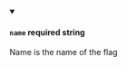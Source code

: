 
<details className="config-field" data-expandable="false" open>
<summary>

#### `name` <span class="config-field-required" data-required="false">required</span> <span class="config-field-type">string</span> <span class="config-field-default"></span> <span class="config-field-enum"></span>

Name is the name of the flag

</summary>



</details>
